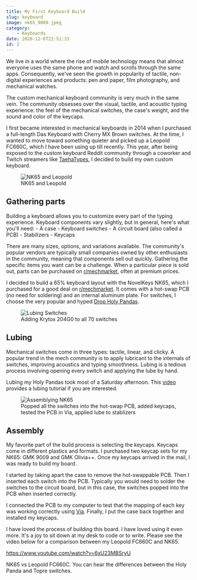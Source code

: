 ```yaml
---
title: My First Keyboard Build
slug: keyboard
image: nk65_9009.jpeg
category: 
    - Keyboards
date: 2020-12-6T22:51:33
id: 2
---
```


We live in a world where the rise of mobile technology means that almost everyone uses the same phone and watch and scrolls through the same apps. Consequently, we've seen the growth in popularity of tactile, non-digital experiences and products: pen and paper, film photography, and mechanical watches.

The custom mechanical keyboard community is very much in the same vein. The community obsesses over the visual, tactile, and acoustic typing experience: the feel of the mechanical switches, the case's weight, and the sound and color of the keycaps.

I first became interested in mechanical keyboards in 2014 when I purchased a full-length Das Keyboard with Cherry MX Brown switches. At the time, I wanted to move toward something quieter and picked up a Leopold FC660C, which I have been using up till recently. This year, after being exposed to the custom keyboard Reddit community through a coworker and Twitch streamers like [TaehaTypes](https://www.youtube.com/user/FeelgHoodMusic), I decided to build my own custom keyboard. 

<figure>
  <img src="both.jpeg" alt="NK65 and Leopold" />
  <figcaption>NK65 and Leopold</figcaption>
</figure>

## Gathering parts

Building a keyboard allows you to customize every part of the typing experience. Keyboard components vary slightly, but in general, here's what you'll need:
    - A case
    - Keyboard switches
    - A circuit board 
      (also called a PCB)
    - Stabilizers
    - Keycaps

There are many sizes, options, and variations available. The community's popular vendors are typically small companies owned by other enthusiasts in the community, meaning that components sell out quickly. Gathering the specific items you want can be a challenge. When a particular piece is sold out, parts can be purchased on [r/mechmarket](https://www.reddit.com/r/mechmarket/), often at premium prices. 

I decided to build a 65% keyboard layout with the NovelKeys NK65, which I purchased for a good deal on [r/mechmarket](https://www.reddit.com/r/mechmarket/). It comes with a hot-swap PCB (no need for soldering) and an internal aluminum plate. For switches, I choose the very popular and hyped [Drop Holy Pandas](https://drop.com/buy/drop-invyr-holy-panda-mechanical-switches).

<figure>
  <img src="lubing.jpeg" alt="Lubing Switches" />
  <figcaption>Adding Krytox 204G0 to all 70 switches</figcaption>
</figure>

## Lubing

Mechanical switches come in three types: tactile, linear, and clicky. A popular trend in the mech community is to apply lubricant to the internals of switches, improving acoustics and typing smoothness. Lubing is a tedious process involving opening every switch and applying the lube by hand.

Lubing my Holy Pandas took most of a Saturday afternoon. This [video](https://www.youtube.com/watch?v=5y5KoRFWXe8) provides a lubing tutorial if you are interested.

<figure>
  <img src="build.jpeg" alt="Assemblying NK65" />
  <figcaption>Popped all the switches into the hot-swap PCB, added keycaps, tested the PCB in Via, applied lube to stablizers</figcaption>
</figure>

## Assembly

My favorite part of the build process is selecting the keycaps. Keycaps come in different plastics and formats. I purchased two keycap sets for my NK65: GMK 9009 and GMK Olivia++. Once my keycaps arrived in the mail, I was ready to build my board.

I started by taking apart the case to remove the hot-swappable PCB. Then I inserted each switch into the PCB. Typically you would need to solder the switches to the circuit board, but in this case, the switches popped into the PCB when inserted correctly.

I connected the PCB to my computer to test that the mapping of each key was working correctly using [Via](https://caniusevia.com/). Finally, I put the case back together and installed my keycaps.

I have loved the process of building this board. I have loved using it even more. It's a joy to sit down at my desk to code or to write. Please see the video below for a comparison between my Leopold FC660C and NK65. 


https://www.youtube.com/watch?v=6xU23MBSryU
<figcaption>NK65 vs Leopold FC660C. You can hear the differences between the Holy Panda and Topre switches.</figcaption>